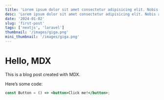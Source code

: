 ```yaml
---
title: 'Lorem ipsum dolor sit amet consectetur adipisicing elit. Nobis architecto provident cum corrupti fuga ipsam libero eum ea praesentium laudantium neque deleniti voluptates laboriosam, error, a quis natus molestiae. Mollitia. '
desc: 'Lorem ipsum dolor sit amet consectetur adipisicing elit. Nobis architecto provident cum corrupti fuga ipsam libero eum ea praesentium laudantium neque deleniti voluptates laboriosam, error, a quis natus molestiae. Mollitia. '
date: '2024-01-02'
slug: 'first-post'
tags: ['nextjs', 'laravel']
thumbnail: '/images/giga.png'
mini_thumbnail: '/images/giga.png'
---
```


# Hello, MDX

This is a blog post created with MDX.

Here’s some code:

```jsx
const Button = () => <button>Click me!</button>;
```
